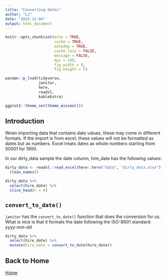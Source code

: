 ```yaml
---
title: "Converting dates"
author: "LJ"
date: "2022-12-04"
output: html_document
---
```


```r
knitr::opts_chunk$set(echo = TRUE, 
                      cache = TRUE,
                      autodep = TRUE,
                      cache.lazy = FALSE,
                      message = FALSE, 
                      dpi = 180,
                      fig.width = 8, 
                      fig.height = 5)

pacman::p_load(tidyverse,
               janitor,
               here,
               readxl,
               kableExtra)

ggplot2::theme_set(theme_minimal())

```

## Introduction

Wnen importing data that contains date values, these may come in different formats.
If the import is from excel, these values will not be formatted as dates but as 
numbers.  Excel treats dates as whole numbers starting from 00001 for 1900.

In our dirty_data sample the date column, hire_date has the following values:

```r
dirty_data <- readxl::read_excel(here::here("data", "dirty_data.xlsx"), skip = 1) %>%   # First row containsa an informative cell
  clean_names()

dirty_data %>% 
  select(hire_date) %>% 
  slice_head(n = 6)

```

## `convert_to_date()`

`janitor` has the `convert_to_date()` function that does the conversion for us.  
What is nice is that it formats the date following the ISO-8601 standard: yyyy-mm-dd


```r
dirty_data %>% 
  select(hire_date) %>% 
  mutate(hire_date = convert_to_date(hire_date))


```


## Back to Home

[Home](index.html)

























